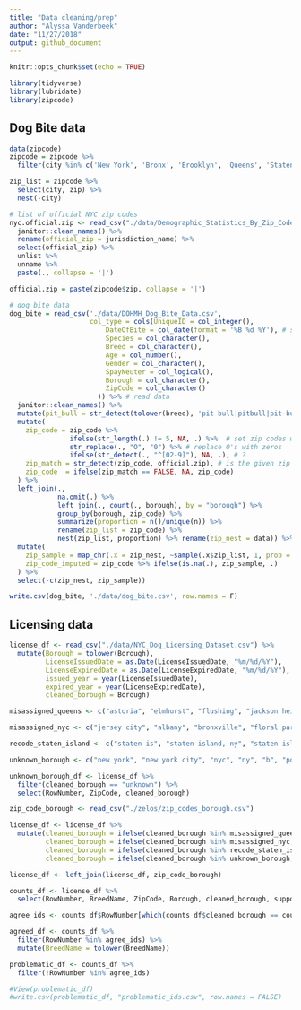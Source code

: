 ```yaml
---
title: "Data cleaning/prep"
author: "Alyssa Vanderbeek"
date: "11/27/2018"
output: github_document
---
```


```r
knitr::opts_chunk$set(echo = TRUE)

library(tidyverse)
library(lubridate)
library(zipcode)

```

## Dog Bite data


```r
data(zipcode) 
zipcode = zipcode %>%
  filter(city %in% c('New York', 'Bronx', 'Brooklyn', 'Queens', 'Staten Island'))

zip_list = zipcode %>%
  select(city, zip) %>%
  nest(-city)
```


```r
# list of official NYC zip codes 
nyc.official.zip <- read_csv("./data/Demographic_Statistics_By_Zip_Code.csv") %>%
  janitor::clean_names() %>% 
  rename(official_zip = jurisdiction_name) %>%
  select(official_zip) %>%
  unlist %>%
  unname %>%
  paste(., collapse = '|')

official.zip = paste(zipcode$zip, collapse = '|')

# dog bite data
dog_bite = read_csv('./data/DOHMH_Dog_Bite_Data.csv',
                    col_type = cols(UniqueID = col_integer(),
                        DateOfBite = col_date(format = '%B %d %Y'), # set as date variable
                        Species = col_character(),
                        Breed = col_character(),
                        Age = col_number(),
                        Gender = col_character(),
                        SpayNeuter = col_logical(),
                        Borough = col_character(),
                        ZipCode = col_character()
                      )) %>% # read data
  janitor::clean_names() %>%
  mutate(pit_bull = str_detect(tolower(breed), 'pit bull|pitbull|pit-bull')) %>% # logical column for whether dog was a pitbull breed or not
  mutate(
    zip_code = zip_code %>% 
               ifelse(str_length(.) != 5, NA, .) %>%  # set zip codes without length 5 equal to NA
               str_replace(., "O", "0") %>% # replace O's with zeros
               ifelse(str_detect(., "^[02-9]"), NA, .), # ?
    zip_match = str_detect(zip_code, official.zip), # is the given zip code valid?
    zip_code  = ifelse(zip_match == FALSE, NA, zip_code)
  ) %>%
  left_join(.,
            na.omit(.) %>% 
            left_join(., count(., borough), by = "borough") %>% 
            group_by(borough, zip_code) %>%
            summarize(proportion = n()/unique(n)) %>% 
            rename(zip_list = zip_code) %>%
            nest(zip_list, proportion) %>% rename(zip_nest = data)) %>% 
  mutate(
    zip_sample = map_chr(.x = zip_nest, ~sample(.x$zip_list, 1, prob = .x$proportion)),
    zip_code_imputed = zip_code %>% ifelse(is.na(.), zip_sample, .)
  ) %>% 
  select(-c(zip_nest, zip_sample))

write.csv(dog_bite, './data/dog_bite.csv', row.names = F)
```


## Licensing data

```r
license_df <- read_csv("./data/NYC_Dog_Licensing_Dataset.csv") %>%
  mutate(Borough = tolower(Borough),
         LicenseIssuedDate = as.Date(LicenseIssuedDate, "%m/%d/%Y"),
         LicenseExpiredDate = as.Date(LicenseExpiredDate, "%m/%d/%Y"),
         issued_year = year(LicenseIssuedDate),
         expired_year = year(LicenseExpiredDate),
         cleaned_borough = Borough)

misassigned_queens <- c("astoria", "elmhurst", "flushing", "jackson heights", "kew gardens", "woodside", "briarwood", "corona", "forest hills", "ozone park", "richmond hill", "rockaway park", "arverne", "bayside", "belle harbor", "cambria heights", "college point", "east elmhurst", "glen oaks", "glendale", "jackson hgts", "long island city", "maspeth", "middle vilg", "middle village", "oakland gardens", "quens", "ridgewood", "so richmond", "south richmond hil", "woodside ny.", "fresh meadows")

misassigned_nyc <- c("jersey city", "albany", "bronxville", "floral park", "hoboken", "kissimmee florida", "lynbrook", "middletown", "san francisco", "santa monica", "wappingers falls, ny", "west palm beach", "the villages")

recode_staten_island <- c("staten is", "staten island, ny", "staten island")

unknown_borough <- c("new york", "new york city", "nyc", "ny", "b", "potomac", NA)

unknown_borough_df <- license_df %>%
  filter(cleaned_borough == "unknown") %>%
  select(RowNumber, ZipCode, cleaned_borough)

zip_code_borough <- read_csv("./zelos/zip_codes_borough.csv")

license_df <- license_df %>%
  mutate(cleaned_borough = ifelse(cleaned_borough %in% misassigned_queens, "queens", cleaned_borough),
         cleaned_borough = ifelse(cleaned_borough %in% misassigned_nyc, "not nyc", cleaned_borough),
         cleaned_borough = ifelse(cleaned_borough %in% recode_staten_island, "staten", cleaned_borough),
         cleaned_borough = ifelse(cleaned_borough %in% unknown_borough, "unknown", cleaned_borough))

license_df <- left_join(license_df, zip_code_borough)

counts_df <- license_df %>%
  select(RowNumber, BreedName, ZipCode, Borough, cleaned_borough, supposed_borough, issued_year, expired_year)

agree_ids <- counts_df$RowNumber[which(counts_df$cleaned_borough == counts_df$supposed_borough)]

agreed_df <- counts_df %>%
  filter(RowNumber %in% agree_ids) %>%
  mutate(BreedName = tolower(BreedName))

problematic_df <- counts_df %>%
  filter(!RowNumber %in% agree_ids)

#View(problematic_df)
#write.csv(problematic_df, "problematic_ids.csv", row.names = FALSE)
```

